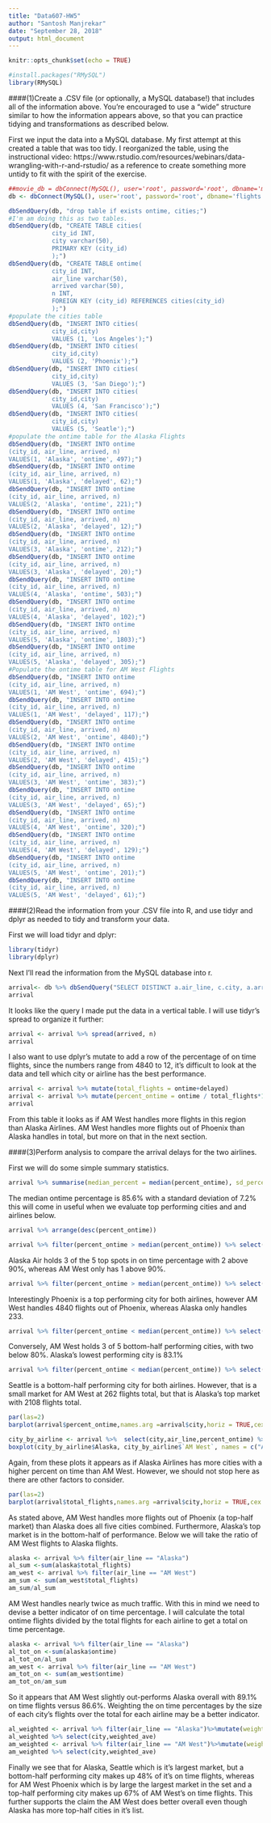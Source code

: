 ---
title: "Data607-HW5"
author: "Santosh Manjrekar"
date: "September 28, 2018"
output: html_document
---

```{r setup, include=FALSE}
knitr::opts_chunk$set(echo = TRUE)
```

```{r}
#install.packages("RMySQL")
library(RMySQL)
```

####(1)Create a .CSV file (or optionally, a MySQL database!) that includes all of the information above. You're encouraged to use a "wide" structure similar to how the information appears above, so that you can practice tidying and transformations as described below.

First we input the data into a MySQL database. My first attempt at this created a table that was too tidy. I reorganized the table, using the instructional video: https://www.rstudio.com/resources/webinars/data-wrangling-with-r-and-rstudio/ as a reference to create something more untidy to fit with the spirit of the exercise.


```{r}
##movie_db = dbConnect(MySQL(), user='root', password='root', dbname='moviedb', host='localhost')
db <- dbConnect(MySQL(), user='root', password='root', dbname='flights', host='localhost')
```

```{r}
dbSendQuery(db, "drop table if exists ontime, cities;")
#I'm am doing this as two tables.
dbSendQuery(db, "CREATE TABLE cities(
            city_id INT,
            city varchar(50),
            PRIMARY KEY (city_id)
            );")
dbSendQuery(db, "CREATE TABLE ontime(
            city_id INT,
            air_line varchar(50),
            arrived varchar(50),
            n INT,
            FOREIGN KEY (city_id) REFERENCES cities(city_id)
            );")
#populate the cities table
dbSendQuery(db, "INSERT INTO cities(
            city_id,city)
            VALUES (1, 'Los Angeles');")
dbSendQuery(db, "INSERT INTO cities(
            city_id,city)
            VALUES (2, 'Phoenix');")
dbSendQuery(db, "INSERT INTO cities(
            city_id,city)
            VALUES (3, 'San Diego');")
dbSendQuery(db, "INSERT INTO cities(
            city_id,city)
            VALUES (4, 'San Francisco');")
dbSendQuery(db, "INSERT INTO cities(
            city_id,city)
            VALUES (5, 'Seatle');")
#populate the ontime table for the Alaska Flights
dbSendQuery(db, "INSERT INTO ontime
(city_id, air_line, arrived, n) 
VALUES(1, 'Alaska', 'ontime', 497);")
dbSendQuery(db, "INSERT INTO ontime
(city_id, air_line, arrived, n) 
VALUES(1, 'Alaska', 'delayed', 62);")
dbSendQuery(db, "INSERT INTO ontime
(city_id, air_line, arrived, n) 
VALUES(2, 'Alaska', 'ontime', 221);")
dbSendQuery(db, "INSERT INTO ontime
(city_id, air_line, arrived, n) 
VALUES(2, 'Alaska', 'delayed', 12);")
dbSendQuery(db, "INSERT INTO ontime
(city_id, air_line, arrived, n) 
VALUES(3, 'Alaska', 'ontime', 212);")
dbSendQuery(db, "INSERT INTO ontime
(city_id, air_line, arrived, n) 
VALUES(3, 'Alaska', 'delayed', 20);")
dbSendQuery(db, "INSERT INTO ontime
(city_id, air_line, arrived, n) 
VALUES(4, 'Alaska', 'ontime', 503);")
dbSendQuery(db, "INSERT INTO ontime
(city_id, air_line, arrived, n) 
VALUES(4, 'Alaska', 'delayed', 102);")
dbSendQuery(db, "INSERT INTO ontime
(city_id, air_line, arrived, n) 
VALUES(5, 'Alaska', 'ontime', 1803);")
dbSendQuery(db, "INSERT INTO ontime
(city_id, air_line, arrived, n) 
VALUES(5, 'Alaska', 'delayed', 305);")
#Populate the ontime table for AM West Flights
dbSendQuery(db, "INSERT INTO ontime
(city_id, air_line, arrived, n) 
VALUES(1, 'AM West', 'ontime', 694);")
dbSendQuery(db, "INSERT INTO ontime
(city_id, air_line, arrived, n) 
VALUES(1, 'AM West', 'delayed', 117);")
dbSendQuery(db, "INSERT INTO ontime
(city_id, air_line, arrived, n) 
VALUES(2, 'AM West', 'ontime', 4840);")
dbSendQuery(db, "INSERT INTO ontime
(city_id, air_line, arrived, n) 
VALUES(2, 'AM West', 'delayed', 415);")
dbSendQuery(db, "INSERT INTO ontime
(city_id, air_line, arrived, n) 
VALUES(3, 'AM West', 'ontime', 383);")
dbSendQuery(db, "INSERT INTO ontime
(city_id, air_line, arrived, n) 
VALUES(3, 'AM West', 'delayed', 65);")
dbSendQuery(db, "INSERT INTO ontime
(city_id, air_line, arrived, n) 
VALUES(4, 'AM West', 'ontime', 320);")
dbSendQuery(db, "INSERT INTO ontime
(city_id, air_line, arrived, n) 
VALUES(4, 'AM West', 'delayed', 129);")
dbSendQuery(db, "INSERT INTO ontime
(city_id, air_line, arrived, n) 
VALUES(5, 'AM West', 'ontime', 201);")
dbSendQuery(db, "INSERT INTO ontime
(city_id, air_line, arrived, n) 
VALUES(5, 'AM West', 'delayed', 61);")
```

####(2)Read the information from your .CSV file into R, and use tidyr and dplyr as needed to tidy and transform your data.

First we will load tidyr and dplyr:

```{r}
library(tidyr)
library(dplyr)
```
Next I'll read the information from the MySQL database into r.
```{r}
arrival<- db %>% dbSendQuery("SELECT DISTINCT a.air_line, c.city, a.arrived, a.n FROM ontime a, cities c WHERE a.city_id = c.city_id GROUP BY a.air_line, c.city, a.arrived;") %>% fetch() %>% tbl_df()
arrival

```
It looks like the query I made put the data in a vertical table. I will use tidyr's spread to organize it further:
```{r}
arrival <- arrival %>% spread(arrived, n)
arrival
```
I also want to use dplyr's mutate to add a row of the percentage of on time flights, since the numbers range from 4840 to 12, it's difficult to look at the data and tell which city or airline has the best performance.
```{r}
arrival <- arrival %>% mutate(total_flights = ontime+delayed)
arrival <- arrival %>% mutate(percent_ontime = ontime / total_flights*100)
arrival
```
From this table it looks as if AM West handles more flights in this region than Alaska Airlines. AM West handles more flights out of Phoenix than Alaska handles in total, but more on that in the next section.

####(3)Perform analysis to compare the arrival delays for the two airlines.

First we will do some simple summary statistics.
```{r}
arrival %>% summarise(median_percent = median(percent_ontime), sd_percent = sd(percent_ontime))
```

The median ontime percentage is 85.6% with a standard deviation of 7.2% this will come in useful when we evaluate top performing cities and and airlines below.

```{r}
arrival %>% arrange(desc(percent_ontime))
```

```{r}
arrival %>% filter(percent_ontime > median(percent_ontime)) %>% select(air_line,percent_ontime) %>% arrange()
```
Alaska Air holds 3 of the 5 top spots in on time percentage with 2 above 90%, whereas AM West only has 1 above 90%.
```{r}
arrival %>% filter(percent_ontime > median(percent_ontime)) %>% select(city,percent_ontime) %>% arrange()
```

Interestingly Phoenix is a top performing city for both airlines, however AM West handles 4840 flights out of Phoenix, whereas Alaska only handles 233.

```{r}
arrival %>% filter(percent_ontime < median(percent_ontime)) %>% select(air_line,percent_ontime) %>% arrange()
```

Conversely, AM West holds 3 of 5 bottom-half performing cities, with two below 80%. Alaska's lowest performing city is 83.1%
```{r}
arrival %>% filter(percent_ontime < median(percent_ontime)) %>% select(city,percent_ontime) %>% arrange()
```

Seattle is a bottom-half performing city for both airlines. However, that is a small market for AM West at 262 flights total, but that is Alaska's top market with 2108 flights total.
```{r}
par(las=2)
barplot(arrival$percent_ontime,names.arg =arrival$city,horiz = TRUE,cex.names = 0.5, col = c("darkgreen", "darkgreen","darkgreen","darkgreen","darkgreen", "Orange","Orange","Orange","Orange","Orange" ), legend = c("Orange = AM West", "Green = Alaska"),args.legend = list(x ='topright', bty='n', inset=c(-0.075,0), cex=0.8))
```
```{r}
city_by_airline <- arrival %>%  select(city,air_line,percent_ontime) %>%spread(air_line,percent_ontime)
boxplot(city_by_airline$Alaska, city_by_airline$`AM West`, names = c("Alaska", "AM West") )
```
Again, from these plots it appears as if Alaska Airlines has more cities with a higher percent on time than AM West. However, we should not stop here as there are other factors to consider.
```{r}
par(las=2)
barplot(arrival$total_flights,names.arg =arrival$city,horiz = TRUE,cex.names = 0.5, col = c("darkgreen", "darkgreen","darkgreen","darkgreen","darkgreen", "Orange","Orange","Orange","Orange","Orange" ), legend = c("Orange = AM West", "Green = Alaska"),args.legend = list(x ='topright', bty='n', inset=c(-0.075,0), cex=0.8))
```



As stated above, AM West handles more flights out of Phoenix (a top-half market) than Alaska does all five cities combined. Furthermore, Alaska's top market is in the bottom-half of performance. Below we will take the ratio of AM West flights to Alaska flights.
```{r}
alaska <- arrival %>% filter(air_line == "Alaska")
al_sum <-sum(alaska$total_flights)
am_west <- arrival %>% filter(air_line == "AM West")
am_sum <- sum(am_west$total_flights)
am_sum/al_sum
```
AM West handles nearly twice as much traffic. With this in mind we need to devise a better indicator of on time percentage. I will calculate the total ontime flights divided by the total flights for each airline to get a total on time percentage.
```{r}
alaska <- arrival %>% filter(air_line == "Alaska")
al_tot_on <-sum(alaska$ontime)
al_tot_on/al_sum
am_west <- arrival %>% filter(air_line == "AM West")
am_tot_on <- sum(am_west$ontime)
am_tot_on/am_sum
```
So it appears that AM West slightly out-performs Alaska overall with 89.1% on time flights versus 86.6%. Weighting the on time percentages by the size of each city's flights over the total for each airline may be a better indicator.
```{r}
al_weighted <- arrival %>% filter(air_line == "Alaska")%>%mutate(weighted_ave = percent_ontime*total_flights/al_sum)
al_weighted %>% select(city,weighted_ave)
am_weighted <- arrival %>% filter(air_line == "AM West")%>%mutate(weighted_ave = percent_ontime*total_flights/am_sum)
am_weighted %>% select(city,weighted_ave)

```

Finally we see that for Alaska, Seattle which is it's largest market, but a bottom-half performing city makes up 48% of it's on time flights, whereas for AM West Phoenix which is by large the largest market in the set and a top-half performing city makes up 67% of AM West's on time flights. This further supports the claim the AM West does better overall even though Alaska has more top-half cities in it's list.